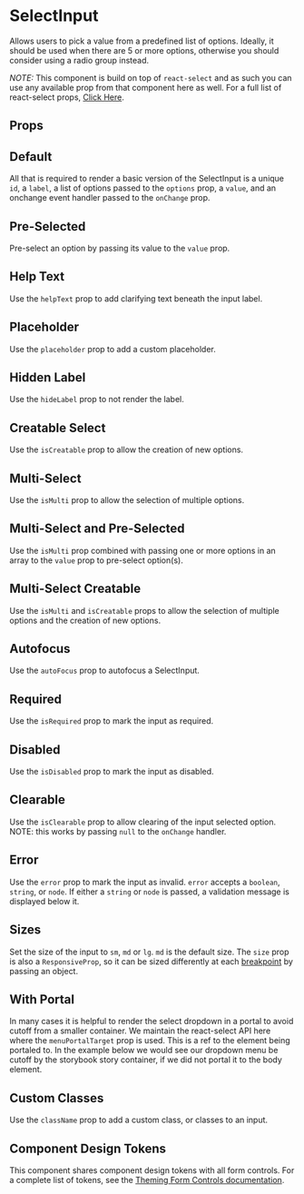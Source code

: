 
<Meta of={Stories} />

# SelectInput

Allows users to pick a value from a predefined list of options. Ideally, it should be used when there are 5 or more options, otherwise you should consider using a radio group instead.

_NOTE:_ This component is build on top of `react-select` and as such you can use any available prop from that component here as well. For a full list
of react-select props, [Click Here](https://react-select.com/props).

## Props

<ArgTypes of={SelectInput} />

## Default

All that is required to render a basic version of the SelectInput is a unique `id`, a `label`, a list of options passed to the `options` prop, a `value`, and an onchange event handler passed to the `onChange` prop.

<Canvas of={Stories.Default} />

## Pre-Selected

Pre-select an option by passing its value to the `value` prop.

<Canvas of={Stories.PreSelected} />

## Help Text

Use the `helpText` prop to add clarifying text beneath the input label.

<Canvas of={Stories.HelpText} />

## Placeholder

Use the `placeholder` prop to add a custom placeholder.

<Canvas of={Stories.Placeholder} />

## Hidden Label

Use the `hideLabel` prop to not render the label.

<Canvas of={Stories.HiddenLabel} />

## Creatable Select

Use the `isCreatable` prop to allow the creation of new options.

<Canvas of={Stories.CreatableSelect} />

## Multi-Select

Use the `isMulti` prop to allow the selection of multiple options.

<Canvas of={Stories.MultiSelect} />

## Multi-Select and Pre-Selected

Use the `isMulti` prop combined with passing one or more options in an array to the `value` prop to pre-select option(s).

<Canvas of={Stories.MultiSelectAndPreSelected} />

## Multi-Select Creatable

Use the `isMulti` and `isCreatable` props to allow the selection of multiple options and the creation of new options.

<Canvas of={Stories.MultiSelectCreatable} />

## Autofocus

Use the `autoFocus` prop to autofocus a SelectInput.

<Canvas of={Stories.Autofocus} />

## Required

Use the `isRequired` prop to mark the input as required.

<Canvas of={Stories.Required} />

## Disabled

Use the `isDisabled` prop to mark the input as disabled.

<Canvas of={Stories.Disabled} />

## Clearable

Use the `isClearable` prop to allow clearing of the input selected option. NOTE: this works by passing `null`
to the `onChange` handler.

<Canvas of={Stories.Clearable} />

## Error

Use the `error` prop to mark the input as invalid. `error` accepts a `boolean`, `string`, or `node`. If either a `string` or `node` is passed, a validation message is displayed below it.

<Canvas of={Stories.Error} />

## Sizes

Set the size of the input to `sm`, `md` or `lg`. `md` is the default size.
The `size` prop is also a `ResponsiveProp`, so it can be sized differently at each [breakpoint](?path=/docs/design-tokens-design-tokens--page#breakpoints) by passing an object.

<Canvas of={Stories.Sizes} />

## With Portal

In many cases it is helpful to render the select dropdown in a portal to avoid cutoff from a smaller container.
We maintain the react-select API here where the `menuPortalTarget` prop is used. This is a ref to the element
being portaled to. In the example below we would see our dropdown menu be cutoff by the storybook story container,
if we did not portal it to the body element.

<Canvas of={Stories.WithPortal} />

## Custom Classes

Use the `className` prop to add a custom class, or classes to an input.

<Canvas of={Stories.CustomClasses} />

## Component Design Tokens

This component shares component design tokens with all form controls. For a complete list of tokens, see the [Theming Form Controls documentation](/docs/theming-form-controls--custom-theme-form).
